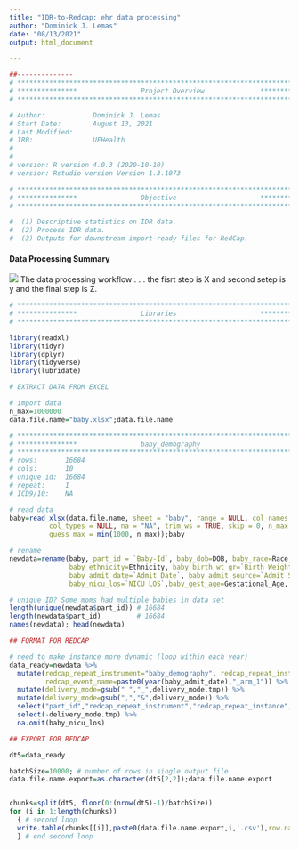 ```yaml
---
title: "IDR-to-Redcap: ehr data processing"
author: "Dominick J. Lemas"
date: "08/13/2021"
output: html_document

---
```


```r
##-------------- 
# **************************************************************************** #
# ***************                Project Overview              *************** #
# **************************************************************************** #

# Author:            Dominick J. Lemas 
# Start Date:        August 13, 2021 
# Last Modified:      
# IRB:               UFHealth  
#                    
#
# version: R version 4.0.3 (2020-10-10)
# version: Rstudio version Version 1.3.1073 

# **************************************************************************** #
# ***************                Objective                     *************** #
# **************************************************************************** #

#  (1) Descriptive statistics on IDR data. 
#  (2) Process IDR data. 
#  (3) Outputs for downstream import-ready files for RedCap. 


```

#### __Data Processing Summary__
![](dataprocessing_workflow.png)
The data processing workflow . . . 
the fisrt step is X and second setep is y and the final step is Z. 

```r

# **************************************************************************** #
# ***************                Libraries                     *************** #
# **************************************************************************** #

library(readxl)
library(tidyr)
library(dplyr)
library(tidyverse)
library(lubridate)

```

```r

# EXTRACT DATA FROM EXCEL

# import data
n_max=1000000
data.file.name="baby.xlsx";data.file.name

# **************************************************************************** #
# ***************                baby_demography                                              
# **************************************************************************** #
# rows:       16684
# cols:       10 
# unique id:  16684
# repeat:     1
# ICD9/10:    NA

# read data
baby=read_xlsx(data.file.name, sheet = "baby", range = NULL, col_names = TRUE,
          col_types = NULL, na = "NA", trim_ws = TRUE, skip = 0, n_max = Inf,
          guess_max = min(1000, n_max));baby

# rename
newdata=rename(baby, part_id = `Baby-Id`, baby_dob=DOB, baby_race=Race, 
               baby_ethnicity=Ethnicity, baby_birth_wt_gr=`Birth Weight (grams)`, 
               baby_admit_date=`Admit Date`, baby_admit_source=`Admit Source`,
               baby_nicu_los=`NICU LOS`,baby_gest_age=Gestational_Age, delivery_mode.tmp=Delivery_Mode);newdata

# unique ID? Some moms had multiple babies in data set
length(unique(newdata$part_id)) # 16684
length(newdata$part_id)         # 16684
names(newdata); head(newdata)

## FORMAT FOR REDCAP

# need to make instance more dynamic (loop within each year)
data_ready=newdata %>%
  mutate(redcap_repeat_instrument="baby_demography", redcap_repeat_instance=1,
         redcap_event_name=paste0(year(baby_admit_date),"_arm_1")) %>% 
  mutate(delivery_mode=gsub(" ","_",delivery_mode.tmp)) %>%
  mutate(delivery_mode=gsub(",","&",delivery_mode)) %>%
  select("part_id","redcap_repeat_instrument","redcap_repeat_instance","redcap_event_name",everything()) %>%
  select(-delivery_mode.tmp) %>%
  na.omit(baby_nicu_los)

## EXPORT FOR REDCAP

dt5=data_ready

batchSize=10000; # number of rows in single output file
data.file.name.export=as.character(dt5[2,2]);data.file.name.export


chunks=split(dt5, floor(0:(nrow(dt5)-1)/batchSize))
for (i in 1:length(chunks))
  { # second loop
  write.table(chunks[[i]],paste0(data.file.name.export,i,'.csv'),row.names=F, sep=",")
  } # end second loop        


```


